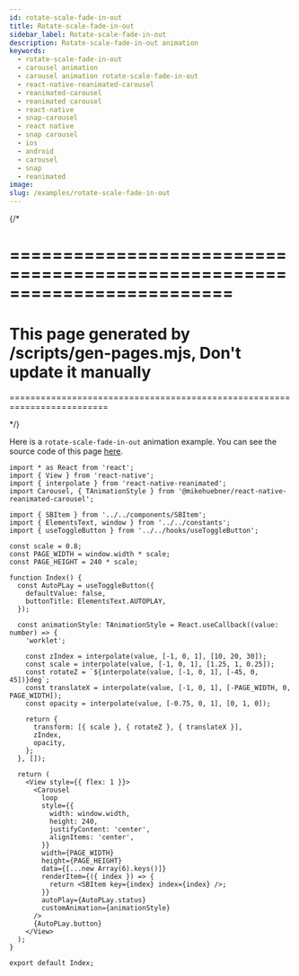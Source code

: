 ```yaml
---
id: rotate-scale-fade-in-out
title: Rotate-scale-fade-in-out
sidebar_label: Rotate-scale-fade-in-out
description: Rotate-scale-fade-in-out animation
keywords:
  - rotate-scale-fade-in-out
  - carousel animation
  - carousel animation rotate-scale-fade-in-out
  - react-native-reanimated-carousel
  - reanimated-carousel
  - reanimated carousel
  - react-native
  - snap-carousel
  - react native
  - snap carousel
  - ios
  - android
  - carousel
  - snap
  - reanimated
image:
slug: /examples/rotate-scale-fade-in-out
---
```


{/\*

# =========================================================================

# This page generated by /scripts/gen-pages.mjs, Don't update it manually

=========================================================================

\*/}

Here is a `rotate-scale-fade-in-out` animation example. You can see the source code of this page
[here](https://github.com/dohooo/react-native-reanimated-carousel/blob/main/apps/app/src/pages/rotate-scale-fade-in-out/index.tsx).


<Page page="rotate-scale-fade-in-out" />

```tsx copy
import * as React from 'react';
import { View } from 'react-native';
import { interpolate } from 'react-native-reanimated';
import Carousel, { TAnimationStyle } from '@mikehuebner/react-native-reanimated-carousel';

import { SBItem } from '../../components/SBItem';
import { ElementsText, window } from '../../constants';
import { useToggleButton } from '../../hooks/useToggleButton';

const scale = 0.8;
const PAGE_WIDTH = window.width * scale;
const PAGE_HEIGHT = 240 * scale;

function Index() {
  const AutoPLay = useToggleButton({
    defaultValue: false,
    buttonTitle: ElementsText.AUTOPLAY,
  });

  const animationStyle: TAnimationStyle = React.useCallback((value: number) => {
    'worklet';

    const zIndex = interpolate(value, [-1, 0, 1], [10, 20, 30]);
    const scale = interpolate(value, [-1, 0, 1], [1.25, 1, 0.25]);
    const rotateZ = `${interpolate(value, [-1, 0, 1], [-45, 0, 45])}deg`;
    const translateX = interpolate(value, [-1, 0, 1], [-PAGE_WIDTH, 0, PAGE_WIDTH]);
    const opacity = interpolate(value, [-0.75, 0, 1], [0, 1, 0]);

    return {
      transform: [{ scale }, { rotateZ }, { translateX }],
      zIndex,
      opacity,
    };
  }, []);

  return (
    <View style={{ flex: 1 }}>
      <Carousel
        loop
        style={{
          width: window.width,
          height: 240,
          justifyContent: 'center',
          alignItems: 'center',
        }}
        width={PAGE_WIDTH}
        height={PAGE_HEIGHT}
        data={[...new Array(6).keys()]}
        renderItem={({ index }) => {
          return <SBItem key={index} index={index} />;
        }}
        autoPlay={AutoPLay.status}
        customAnimation={animationStyle}
      />
      {AutoPLay.button}
    </View>
  );
}

export default Index;
```
